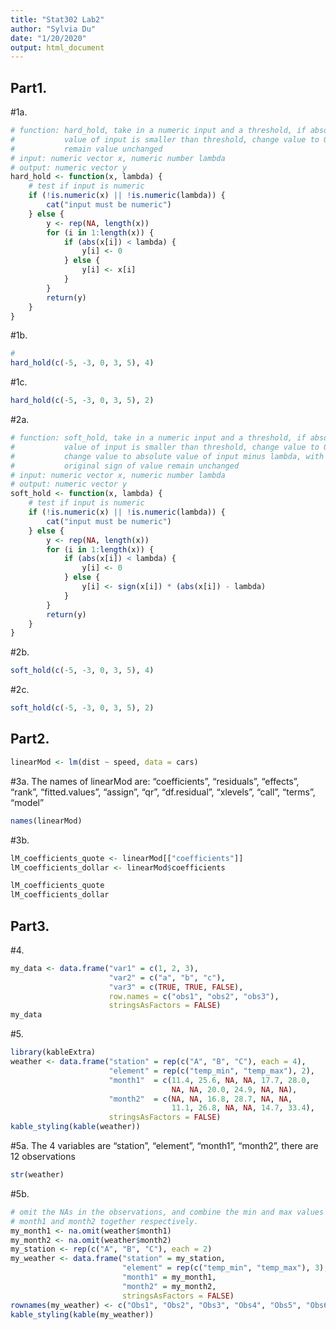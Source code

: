 ---
title: "Stat302 Lab2"
author: "Sylvia Du"
date: "1/20/2020"
output: html_document
---

## Part1.

#1a.
```{r, eval = TRUE, echo = TRUE}
# function: hard_hold, take in a numeric input and a threshold, if absolute 
#           value of input is smaller than threshold, change value to 0, else, 
#           remain value unchanged
# input: numeric vector x, numeric number lambda
# output: numeric vector y
hard_hold <- function(x, lambda) {
    # test if input is numeric
    if (!is.numeric(x) || !is.numeric(lambda)) {
        cat("input must be numeric")
    } else {
        y <- rep(NA, length(x))
        for (i in 1:length(x)) {
            if (abs(x[i]) < lambda) {
                y[i] <- 0
            } else {
                y[i] <- x[i]
            }
        }
        return(y)
    }
}
```

#1b.
```{r, eval = TRUE, echo = TRUE}
# 
hard_hold(c(-5, -3, 0, 3, 5), 4)
```

#1c.
```{r, eval = TRUE, echo = TRUE}
hard_hold(c(-5, -3, 0, 3, 5), 2)
```

#2a.
```{r, eval = TRUE, echo = TRUE}
# function: soft_hold, take in a numeric input and a threshold, if absolute 
#           value of input is smaller than threshold, change value to 0, else, 
#           change value to absolute value of input minus lambda, with the
#           original sign of value remain unchanged
# input: numeric vector x, numeric number lambda
# output: numeric vector y
soft_hold <- function(x, lambda) {
    # test if input is numeric
    if (!is.numeric(x) || !is.numeric(lambda)) {
        cat("input must be numeric")
    } else {
        y <- rep(NA, length(x))
        for (i in 1:length(x)) {
            if (abs(x[i]) < lambda) {
                y[i] <- 0
            } else {
                y[i] <- sign(x[i]) * (abs(x[i]) - lambda)
            }
        }
        return(y)
    }
}
```

#2b.
```{r, eval = TRUE, echo = TRUE}
soft_hold(c(-5, -3, 0, 3, 5), 4)
```

#2c.
```{r, eval = TRUE, echo = TRUE}
soft_hold(c(-5, -3, 0, 3, 5), 2)
```


## Part2.
```{r, eval = TRUE, echo = TRUE}
linearMod <- lm(dist ~ speed, data = cars) 
```

#3a.
The names of linearMod are: "coefficients", "residuals", "effects", "rank",
"fitted.values", "assign", "qr", "df.residual", "xlevels", "call", "terms",
"model"
```{r, eval = TRUE, echo = TRUE}
names(linearMod)
```

#3b.
```{r, eval = TRUE, echo = TRUE}
lM_coefficients_quote <- linearMod[["coefficients"]]
lM_coefficients_dollar <- linearMod$coefficients

lM_coefficients_quote
lM_coefficients_dollar
```

## Part3.

#4.
```{r, eval = TRUE, echo = TRUE}
my_data <- data.frame("var1" = c(1, 2, 3),
                      "var2" = c("a", "b", "c"),
                      "var3" = c(TRUE, TRUE, FALSE),
                      row.names = c("obs1", "obs2", "obs3"),
                      stringsAsFactors = FALSE)
my_data
```

#5.
```{r, eval = TRUE, echo = TRUE}
library(kableExtra)
weather <- data.frame("station" = rep(c("A", "B", "C"), each = 4),
                      "element" = rep(c("temp_min", "temp_max"), 2),
                      "month1"  = c(11.4, 25.6, NA, NA, 17.7, 28.0,
                                    NA, NA, 20.0, 24.9, NA, NA),
                      "month2"  = c(NA, NA, 16.8, 28.7, NA, NA,
                                    11.1, 26.8, NA, NA, 14.7, 33.4),
                      stringsAsFactors = FALSE)
kable_styling(kable(weather))
```

#5a.
The 4 variables are "station", "element", "month1", "month2", there are 12
observations
```{r, eval = TRUE, echo = TRUE}
str(weather)
```

#5b.
```{r, eval = TRUE, echo = TRUE}
# omit the NAs in the observations, and combine the min and max values of
# month1 and month2 together respectively.
my_month1 <- na.omit(weather$month1)
my_month2 <- na.omit(weather$month2)
my_station <- rep(c("A", "B", "C"), each = 2)
my_weather <- data.frame("station" = my_station,
                         "element" = rep(c("temp_min", "temp_max"), 3),
                         "month1" = my_month1,
                         "month2" = my_month2,
                         stringsAsFactors = FALSE)
rownames(my_weather) <- c("Obs1", "Obs2", "Obs3", "Obs4", "Obs5", "Obs6")
kable_styling(kable(my_weather))
```






